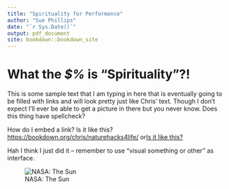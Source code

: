 ```yaml
---
title: "Spirituality for Performance"
author: "Sue Phillips"
date: "`r Sys.Date()`"
output: pdf_document
site: bookdown::bookdown_site
---
```


# What the *\$%* is "Spirituality"?!

This is some sample text that I am typing in here that is eventually going to be filled with links and will look pretty just like Chris' text. Though I don't expect I'll ever be able to get a picture in there but you never know. Does this thing have spellcheck?

How do I embed a link? Is it like this? <https://bookdown.org/chris/naturehacks4life/> or[Is it like this?](https://bookdown.org/chris/naturehacks4life/)

Hah I think I just did it -- remember to use "visual something or other" as interface.

![NASA: The Sun](https://en.wikipedia.org/wiki/File:The_Sun_by_the_Atmospheric_Imaging_Assembly_of_NASA%2527s_Solar_Dynamics_Observatory_-_20100819.jpg#/media/File:The_Sun_by_the_Atmospheric_Imaging_Assembly_of_NASA's_Solar_Dynamics_Observatory_-_20100819.jpg)
